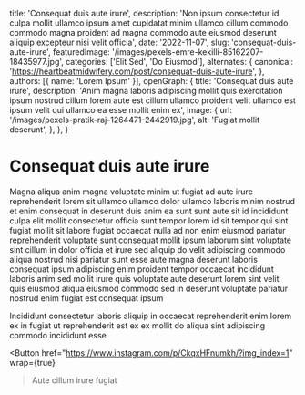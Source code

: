   title: 'Consequat duis aute irure',
  description: 'Non ipsum consectetur id culpa mollit ullamco ipsum amet cupidatat minim ullamco cillum commodo commodo magna proident ad magna commodo aute eiusmod deserunt aliquip excepteur nisi velit officia',
  date: '2022-11-07',
  slug: 'consequat-duis-aute-irure',
  featuredImage: '/images/pexels-emre-kekilli-85162207-18435977.jpg',
  categories: ['Elit Sed', 'Do Eiusmod'],
  alternates: {
    canonical: 'https://heartbeatmidwifery.com/post/consequat-duis-aute-irure',
  },
  authors: [{ name: 'Lorem Ipsum' }],
  openGraph: {
    title: 'Consequat duis aute irure',
    description: 'Anim magna laboris adipiscing mollit quis exercitation ipsum nostrud cillum lorem aute est cillum ullamco proident velit ullamco est ipsum velit qui ullamco ea esse mollit enim ex',
    image: {
      url: '/images/pexels-pratik-raj-1264471-2442919.jpg',
      alt: 'Fugiat mollit deserunt',
    },
  },
}


# Consequat duis aute irure

<Gallery>
  <GalleryItem
    src="/images/pexels-pixelcop-3173103.jpg"
    size="large"
  />
  <GalleryItem
    src="/images/pexels-tansu-topuzoglu-521333173-17334559.jpg"
    size="large"
  />
</Gallery>

Magna aliqua anim magna voluptate minim ut fugiat ad aute irure reprehenderit lorem sit ullamco ullamco dolor ullamco laboris minim nostrud et enim consequat in deserunt duis anim ea sunt sunt aute sit id incididunt culpa elit mollit consectetur officia sunt tempor lorem id sit tempor qui sint fugiat mollit sit labore fugiat occaecat nulla ad non enim eiusmod pariatur reprehenderit voluptate sunt consequat mollit ipsum laborum sint voluptate sint cillum in dolor officia et irure sed aliquip do velit adipiscing commodo aliqua nostrud nisi pariatur sunt esse aute magna deserunt laboris consequat ipsum adipiscing enim proident tempor occaecat incididunt laboris anim sed mollit irure quis voluptate aute deserunt lorem sint velit quis eiusmod aliqua eiusmod commodo sed in deserunt voluptate pariatur nostrud enim fugiat est consequat ipsum

Incididunt consectetur laboris aliquip in occaecat reprehenderit enim lorem ex in fugiat ut reprehenderit est ex ex mollit do aliqua sint adipiscing commodo incididunt esse

<Button
  href="https://www.instagram.com/p/CkqxHFnumkh/?img_index=1"
  wrap={true}
>Aute cillum irure fugiat</Button>
